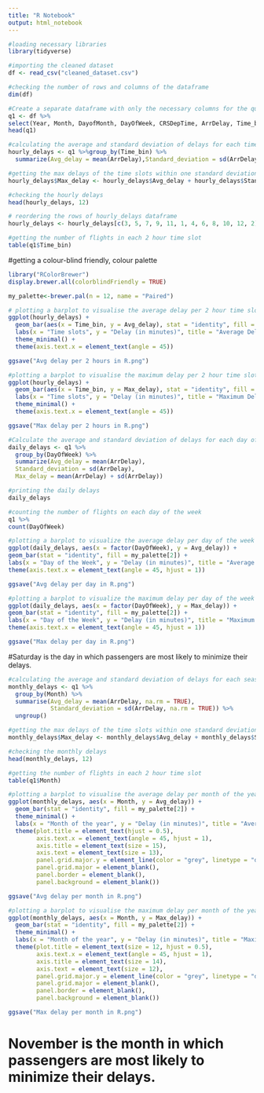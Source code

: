 ```yaml
---
title: "R Notebook"
output: html_notebook
---
```


```r
#loading necessary libraries
library(tidyverse)
```

```r
#importing the cleaned dataset
df <- read_csv("cleaned_dataset.csv")
```

```r
#checking the number of rows and columns of the dataframe
dim(df)
```


```r
#Create a separate dataframe with only the necessary columns for the question
q1 <- df %>%
select(Year, Month, DayofMonth, DayOfWeek, CRSDepTime, ArrDelay, Time_bin)
head(q1)
```

```r
#calculating the average and standard deviation of delays for each time slot
hourly_delays <- q1 %>%group_by(Time_bin) %>% 
  summarize(Avg_delay = mean(ArrDelay),Standard_deviation = sd(ArrDelay))
```

```r
#getting the max delays of the time slots within one standard deviation above the mean
hourly_delays$Max_delay <- hourly_delays$Avg_delay + hourly_delays$Standard_deviation
```

```r
#checking the hourly delays
head(hourly_delays, 12)
```

```r
# reordering the rows of hourly_delays dataframe
hourly_delays <- hourly_delays[c(3, 5, 7, 9, 11, 1, 4, 6, 8, 10, 12, 2),]
```


```r
#getting the number of flights in each 2 hour time slot
table(q1$Time_bin)
```

#getting a colour-blind friendly, colour palette
```r
library("RColorBrewer") 
display.brewer.all(colorblindFriendly = TRUE)
```

```r
my_palette<-brewer.pal(n = 12, name = "Paired")
```

```r
# plotting a barplot to visualise the average delay per 2 hour time slot
ggplot(hourly_delays) +
  geom_bar(aes(x = Time_bin, y = Avg_delay), stat = "identity", fill = my_palette[2]) +
  labs(x = "Time slots", y = "Delay (in minutes)", title = "Average Delays per 2 hour time slot") +
  theme_minimal() +
  theme(axis.text.x = element_text(angle = 45))

ggsave("Avg delay per 2 hours in R.png")
```

```r
#plotting a barplot to visualise the maximum delay per 2 hour time slot, within one standard deviation above the mean
ggplot(hourly_delays) +
  geom_bar(aes(x = Time_bin, y = Max_delay), stat = "identity", fill = my_palette[2]) +
  labs(x = "Time slots", y = "Delay (in minutes)", title = "Maximum Delays per 2 hour time slot, within 1 standard deviation above the mean") +
  theme_minimal() +
  theme(axis.text.x = element_text(angle = 45))

ggsave("Max delay per 2 hours in R.png")
```


```r
#Calculate the average and standard deviation of delays for each day of the week
daily_delays <- q1 %>%
  group_by(DayOfWeek) %>%
  summarize(Avg_delay = mean(ArrDelay),
  Standard_deviation = sd(ArrDelay),
  Max_delay = mean(ArrDelay) + sd(ArrDelay))
```

```r
#printing the daily delays
daily_delays
```

```r
#counting the number of flights on each day of the week
q1 %>%
count(DayOfWeek)
```


```r
#plotting a barplot to visualize the average delay per day of the week
ggplot(daily_delays, aes(x = factor(DayOfWeek), y = Avg_delay)) +
geom_bar(stat = "identity", fill = my_palette[2]) +
labs(x = "Day of the Week", y = "Delay (in minutes)", title = "Average Delay per Day of the Week") +
theme(axis.text.x = element_text(angle = 45, hjust = 1))

ggsave("Avg delay per day in R.png")
```

```r
#plotting a barplot to visualize the maximum delay per day of the week within 1 standard deviation above the mean
ggplot(daily_delays, aes(x = factor(DayOfWeek), y = Max_delay)) +
geom_bar(stat = "identity", fill = my_palette[2]) +
labs(x = "Day of the Week", y = "Delay (in minutes)", title = "Maximum Delay per Day of the Week within 1 Standard Deviation Above the Mean") +
theme(axis.text.x = element_text(angle = 45, hjust = 1))

ggsave("Max delay per day in R.png")
```
#Saturday is the day in which passengers are most likely to minimize their delays.


```r
#calculating the average and standard deviation of delays for each season
monthly_delays <- q1 %>%
  group_by(Month) %>%
  summarise(Avg_delay = mean(ArrDelay, na.rm = TRUE),
            Standard_deviation = sd(ArrDelay, na.rm = TRUE)) %>%
  ungroup()
```

```r
#getting the max delays of the time slots within one standard deviation above the mean
monthly_delays$Max_delay <- monthly_delays$Avg_delay + monthly_delays$Standard_deviation
```

```r
#checking the monthly delays
head(monthly_delays, 12)
```

```r
#getting the number of flights in each 2 hour time slot
table(q1$Month)
```

```r
#plotting a barplot to visualise the average delay per month of the year
ggplot(monthly_delays, aes(x = Month, y = Avg_delay)) +
  geom_bar(stat = "identity", fill = my_palette[2]) +
  theme_minimal() +
  labs(x = "Month of the year", y = "Delay (in minutes)", title = "Average delay per month of the year") +
  theme(plot.title = element_text(hjust = 0.5),
        axis.text.x = element_text(angle = 45, hjust = 1),
        axis.title = element_text(size = 15),
        axis.text = element_text(size = 13),
        panel.grid.major.y = element_line(color = "grey", linetype = "dashed"),
        panel.grid.major = element_blank(),
        panel.border = element_blank(),
        panel.background = element_blank())

ggsave("Avg delay per month in R.png")
```

```r
#plotting a barplot to visualise the maximum delay per month of the year within 1 standard deviation above the mean
ggplot(monthly_delays, aes(x = Month, y = Max_delay)) +
  geom_bar(stat = "identity", fill = my_palette[2]) +
  theme_minimal() +
  labs(x = "Month of the year", y = "Delay (in minutes)", title = "Maximum delay per month of the year within 1 standard deviation above the mean") +
  theme(plot.title = element_text(size = 12, hjust = 0.5),
        axis.text.x = element_text(angle = 45, hjust = 1),
        axis.title = element_text(size = 14),
        axis.text = element_text(size = 12),
        panel.grid.major.y = element_line(color = "grey", linetype = "dashed"),
        panel.grid.major = element_blank(),
        panel.border = element_blank(),
        panel.background = element_blank())

ggsave("Max delay per month in R.png")
```

# November is the month in which passengers are most likely to minimize their delays.